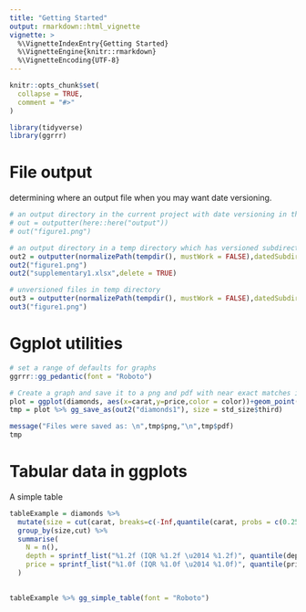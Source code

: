 ```yaml
---
title: "Getting Started"
output: rmarkdown::html_vignette
vignette: >
  %\VignetteIndexEntry{Getting Started}
  %\VignetteEngine{knitr::rmarkdown}
  %\VignetteEncoding{UTF-8}
---
```


```r
knitr::opts_chunk$set(
  collapse = TRUE,
  comment = "#>"
)

library(tidyverse)
library(ggrrr)
```

# File output

determining where an output file when you may want date versioning.

```r

# an output directory in the current project with date versioning in the filename itself
# out = outputter(here::here("output"))
# out("figure1.png")

# an output directory in a temp directory which has versioned subdirectories
out2 = outputter(normalizePath(tempdir(), mustWork = FALSE),datedSubdirectory = TRUE)
out2("figure1.png")
out2("supplementary1.xlsx",delete = TRUE)

# unversioned files in temp directory
out3 = outputter(normalizePath(tempdir(), mustWork = FALSE),datedSubdirectory = FALSE,datedFile = FALSE)
out3("figure1.png")


```

# Ggplot utilities

```r

# set a range of defaults for graphs
ggrrr::gg_pedantic(font = "Roboto")

# Create a graph and save it to a png and pdf with near exact matches in output layout and to fit in a third A4 page
plot = ggplot(diamonds, aes(x=carat,y=price,color = color))+geom_point()+annotate("label",x=2,y=10000,label="Hello")+labs(tag = "A")
tmp = plot %>% gg_save_as(out2("diamonds1"), size = std_size$third)

message("Files were saved as: \n",tmp$png,"\n",tmp$pdf)
tmp
```

# Tabular data in ggplots

A simple table

```r
tableExample = diamonds %>% 
  mutate(size = cut(carat, breaks=c(-Inf,quantile(carat, probs = c(0.25,0.75)),Inf), labels=c("small","medium","large")) %>% as.factor()) %>%
  group_by(size,cut) %>%
  summarise(
    N = n(),
    depth = sprintf_list("%1.2f (IQR %1.2f \u2014 %1.2f)", quantile(depth,c(0.5,0.25,0.75))),
    price = sprintf_list("%1.0f (IQR %1.0f \u2014 %1.0f)", quantile(price,c(0.5,0.25,0.75)))
  )
  

tableExample %>% gg_simple_table(font = "Roboto")
```

